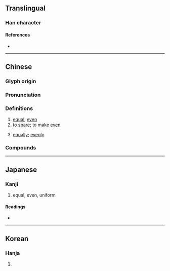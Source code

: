 {{also|匀}}
{{character info}}
==Translingual==

===Han character===
{{Han char|rn=20|rad=勹|as=02|sn=4|four=27120|canj=PIM|ids=⿹勹二(GHTJ),⿹勹𠄠(K)}}

====References====
* {{Han ref|kx=0150.200|dkj=02496|dj=0339.090|hdz=10255.010|uh=52FB|ud=21243|bh=A4C3|bd=42179}}

----

==Chinese==
{{zh-forms|s=匀}}

===Glyph origin===
{{Han etym}}

===Pronunciation===
{{zh-pron
|m=yún
|c=wan4
|h=pfs=
|md=
|mn=ûn
|w=3hhyn,3hhon
|mc=y
|oc=y
|cat=a,v,c:adv
}}

===Definitions===
{{zh-hanzi}}

# [[equal]]; [[even]]
# to [[spare]]; to make [[even]]
#: {{zh-x|勻 出 時間|to '''spare''' time}}
# {{lb|zh|Cantonese}} [[equally]]; [[evenly]]

===Compounds===
{{zh-der|不勻|勻兌|勻面|均勻|勻停|勻溜|勻稱|不調勻|停勻|勻臉|勻整|勻淨|勻實|勻出|拌勻|晝夜停勻|肥勻明秀|調勻|細勻}}

----

==Japanese==

===Kanji===
{{ja-kanji|grade=|rs=勹02}}

# equal, even, uniform

====Readings====
* {{ja-readings|on=[[いん]] (in)|kun=[[すくない]] (sukunai), [[ひとしい]] (hitoshii)}}

----

==Korean==

===Hanja===
{{ko-hanja|hangeul=[[균]], [[윤]]|rv=gyun, yun|mr=kyun, yun}}

# {{rfdef|ko|sort=勹02}}